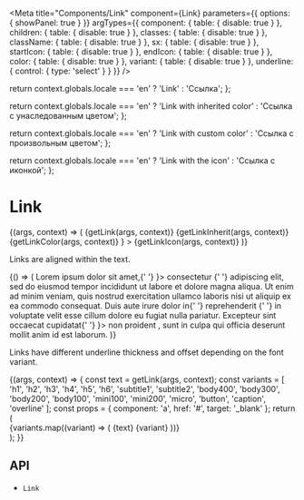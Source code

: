 



<Meta
  title="Components/Link"
  component={Link}
  parameters={{
    options: { showPanel: true }
  }}
  argTypes={{
    component: {
      table: {
        disable: true
      }
    },
    children: {
      table: {
        disable: true
      }
    },
    classes: {
      table: {
        disable: true
      }
    },
    className: {
      table: {
        disable: true
      }
    },
    sx: {
      table: {
        disable: true
      }
    },
    startIcon: {
      table: {
        disable: true
      }
    },
    endIcon: {
      table: {
        disable: true
      }
    },
    color: {
      table: {
        disable: true
      }
    },
    variant: {
      table: {
        disable: true
      }
    },
    underline: {
      control: { type: 'select' }
    }
  }}
/>

  return context.globals.locale === 'en' ? 'Link' : 'Ссылка';
};

  return context.globals.locale === 'en' ? 'Link with inherited color' : 'Ссылка с унаследованным цветом';
};

  return context.globals.locale === 'en' ? 'Link with custom color' : 'Ссылка с произвольным цветом';
};

  return context.globals.locale === 'en' ? 'Link with the icon' : 'Ссылка с иконкой';
};

# Link

<Description of={Link} />

<Canvas>
  <Story name="Demo">
    {(args, context) => (
      <Typography variant="body100" style={{ display: 'flex', flexWrap: 'wrap', gap: '16px' }}>
        <Link {...args} component="a" href="https://google.com" target="_blank">
          {getLink(args, context)}
        </Link>
        <Link {...args} component="a" href="https://google.com" target="_blank" color="inherit">
          {getLinkInherit(args, context)}
        </Link>
        <Link {...args} component="a" href="https://google.com" target="_blank" color="secondary.300">
          {getLinkColor(args, context)}
        </Link>
        <Link
          {...args}
          component="a"
          href="https://google.com"
          target="_blank"
          endIcon={<IconBookmark container containerSize="20px" />}
        >
          {getLinkIcon(args, context)}
        </Link>
      </Typography>
    )}
  </Story>
</Canvas>

<ArgsTable story="Demo" />

Links are aligned within the text.

<Canvas>
  <Story name="Alignment">
    {() => (
      <Typography component="div" variant="body100">
        Lorem ipsum dolor sit amet,{' '}
        <Link component="a" href="#" target="_blank" endIcon={<IconBookmark container containerSize="20px" />}>
          consectetur
        </Link>{' '}
        adipiscing elit, sed do eiusmod tempor incididunt ut labore et dolore magna aliqua. Ut enim ad minim veniam,
        quis nostrud exercitation ullamco laboris nisi ut aliquip ex ea commodo consequat. Duis aute irure dolor in{' '}
        <Link component="a" href="#" target="_blank">
          reprehenderit
        </Link>{' '}
        in voluptate velit esse cillum dolore eu fugiat nulla pariatur. Excepteur sint occaecat cupidatat{' '}
        <Link component="button" disabled variant="body100" startIcon={<IconBookmark container containerSize="20px" />}>
          non proident
        </Link>
        , sunt in culpa qui officia deserunt mollit anim id est laborum.
      </Typography>
    )}
  </Story>
</Canvas>

Links have different underline thickness and offset depending on the font variant.

<Canvas>
  <Story name="Typography">
    {(args, context) => {
      const text = getLink(args, context);
      const variants = [
        'h1',
        'h2',
        'h3',
        'h4',
        'h5',
        'h6',
        'subtitle1',
        'subtitle2',
        'body400',
        'body300',
        'body200',
        'body100',
        'mini100',
        'mini200',
        'micro',
        'button',
        'caption',
        'overline'
      ];
      const props = { component: 'a', href: '#', target: '_blank' };
      return (
        <div style={{ display: 'flex', flexWrap: 'wrap', gap: '8px', alignItems: 'baseline' }}>
          {variants.map((variant) => (
            <Link variant={variant} component="a" href="#" target="_blank" {...args}>
              {text} {variant}
            </Link>
          ))}
        </div>
      );
    }}
  </Story>
</Canvas>

## API

<ul>
  <li>
    <LinkTo kind="components-api-link" story="page">
      <code>Link</code>
    </LinkTo>
  </li>
</ul>
